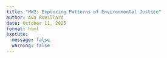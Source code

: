 ```yaml
---
title: "HW2: Exploring Patterns of Environmental Justice"
author: Ava Robillard
date: October 11, 2025
format: html
execute:
  message: false
  warning: false
---
```

